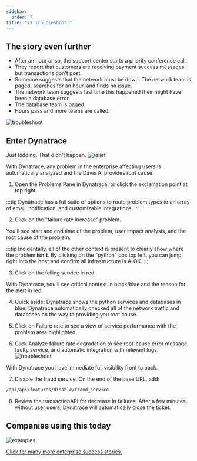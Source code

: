 ---
sidebar:
  order: 7
title: "7) Troubleshoot!"
---

## The story even further

- After an hour or so, the support center starts a priority conference call.
- They report that customers are receiving payment success messages but transactions don't post.
- Someone suggests that the network must be down. The network team is paged, searches for an hour, and finds no issue.
- The network team suggests last time this happened their might have been a database error.
- The database team is paged.
- Hours pass and more teams are called.

![troubleshoot](/src/assets/img/troubleshoot1.jpg)

## Enter Dynatrace

Just kidding. That didn't happen.
![relief](/src/assets/img/relief.jpg)

With Dynatrace, any problem in the enterprise affecting users is automatically analyzed and the Davis AI provides root cause.

1. Open the Problems Pane in Dynatrace, or click the exclamation point at top right.

:::tip
Dynatrace has a full suite of options to route problem types to an array of email, notification, and customizable integrations.
:::

2. Click on the "failure rate increase" problem.

You'll see start and end time of the problem, user impact analysis, and the root cause of the problem.

:::tip
Incidentally, all of the other context is present to clearly show where the problem **isn't**. By clicking on the "python" box top left, you can jump right into the host and confirm all infrastructure is A-OK.
:::

3. Click on the failing service in red.

With Dynatrace, you'll see critical context in black/blue and the reason for the alert in red.

4. Quick aside: Dynatrace shows the python services and databases in blue. Dynatrace automatically checked all of the network traffic and databases on the way to providing you root cause.
5. Click on Failure rate to see a view of service performance with the problem area highlighted.

6. Click Analyze failure rate degradation to see root-cause error message, faulty service, and automatic integration with relevant logs.
   ![troubleshoot](/src/assets/img/troubleshoot2.jpg)

With Dynatrace you have immediate full visibility front to back.

7. Disable the fraud service. On the end of the base URL, add:

```bash
/api/api/features/disable/fraud_service
```

8. Review the transactionAPI for decrease in failures. After a few minutes without user users, Dynatrace will automatically close the ticket.

## Companies using this today

![examples](/src/assets/img/examples.jpg)

[Click for many more enterprise success stories.](https://www.dynatrace.com/news/customers/)
